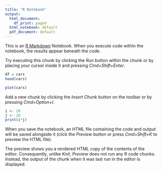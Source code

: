 ```yaml
---
title: "R Notebook"
output:
  html_document:
    df_print: paged
  html_notebook: default
  pdf_document: default
---
```


This is an [R Markdown](http://rmarkdown.rstudio.com) Notebook. When you execute code within the notebook, the results appear beneath the code. 

Try executing this chunk by clicking the *Run* button within the chunk or by placing your cursor inside it and pressing *Cmd+Shift+Enter*. 

```r
df = cars
head(cars)
```


```r
plot(cars)
```

Add a new chunk by clicking the *Insert Chunk* button on the toolbar or by pressing *Cmd+Option+I*.

```r
i <- 10
j <- 20
print(i*j)
```


When you save the notebook, an HTML file containing the code and output will be saved alongside it (click the *Preview* button or press *Cmd+Shift+K* to preview the HTML file). 



The preview shows you a rendered HTML copy of the contents of the editor. Consequently, unlike *Knit*, *Preview* does not run any R code chunks. Instead, the output of the chunk when it was last run in the editor is displayed.

